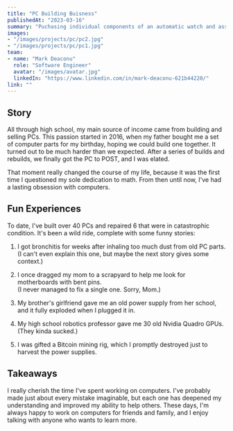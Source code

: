```yaml
---
title: "PC Building Buisness"
publishedAt: "2023-03-16"
summary: "Puchasing individual components of an automatic watch and assembling a custom build"
images:
- "/images/projects/pc/pc2.jpg"
- "/images/projects/pc/pc1.jpg"
team:
- name: "Mark Deaconu"
  role: "Software Engineer"
  avatar: "/images/avatar.jpg"
  linkedIn: "https://www.linkedin.com/in/mark-deaconu-621b44220/"
link: ""
---
```

## Story

All through high school, my main source of income came from building and selling PCs. This passion started in 2016, when my father bought me a set of computer parts for my birthday, hoping we could build one together. It turned out to be much harder than we expected. After a series of builds and rebuilds, we finally got the PC to POST, and I was elated.  

That moment really changed the course of my life, because it was the first time I questioned my sole dedication to math. From then until now, I've had a lasting obsession with computers.  

## Fun Experiences

To date, I've built over 40 PCs and repaired 6 that were in catastrophic condition. It's been a wild ride, complete with some funny stories:  

1. I got bronchitis for weeks after inhaling too much dust from old PC parts.  
   (I can't even explain this one, but maybe the next story gives some context.)  

2. I once dragged my mom to a scrapyard to help me look for motherboards with bent pins.  
   (I never managed to fix a single one. Sorry, Mom.)  

3. My brother's girlfriend gave me an old power supply from her school, and it fully exploded when I plugged it in.  

4. My high school robotics professor gave me 30 old Nvidia Quadro GPUs.  
   (They kinda sucked.)  

5. I was gifted a Bitcoin mining rig, which I promptly destroyed just to harvest the power supplies.  

## Takeaways

I really cherish the time I've spent working on computers. I've probably made just about every mistake imaginable, but each one has deepened my understanding and improved my ability to help others. These days, I'm always happy to work on computers for friends and family, and I enjoy talking with anyone who wants to learn more.
